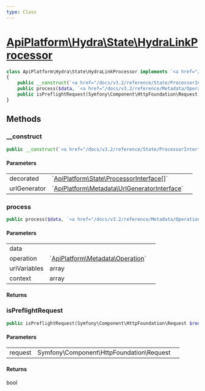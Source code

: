 ```yaml
---
type: Class
---
```


# [ApiPlatform\Hydra\State\HydraLinkProcessor](/docs/v3.2/reference/Hydra/State/HydraLinkProcessor)



```php
class ApiPlatform\Hydra\State\HydraLinkProcessor implements `<a href="/docs/v3.2/reference/State/ProcessorInterface">ApiPlatform\State\ProcessorInterface</a>`
{
    public __construct(`<a href="/docs/v3.2/reference/State/ProcessorInterface">ApiPlatform\State\ProcessorInterface[]</a>` $decorated, `<a href="/docs/v3.2/reference/Api/UrlGeneratorInterface">ApiPlatform\Metadata\UrlGeneratorInterface</a>` $urlGenerator)
    public process($data, `<a href="/docs/v3.2/reference/Metadata/Operation">ApiPlatform\Metadata\Operation</a>` $operation, array $uriVariables, array $context)
    public isPreflightRequest(Symfony\Component\HttpFoundation\Request $request): bool
}
```
## Methods

### __construct



```php
public __construct(`<a href="/docs/v3.2/reference/State/ProcessorInterface">ApiPlatform\State\ProcessorInterface[]</a>` $decorated, `<a href="/docs/v3.2/reference/Api/UrlGeneratorInterface">ApiPlatform\Metadata\UrlGeneratorInterface</a>` $urlGenerator)
```

#### Parameters

<table><tbody>
<tr><td>decorated</td><td>`<a href="/docs/v3.2/reference/State/ProcessorInterface">ApiPlatform\State\ProcessorInterface[]</a>`</td><td></td></tr><tr><td>urlGenerator</td><td>`<a href="/docs/v3.2/reference/Api/UrlGeneratorInterface">ApiPlatform\Metadata\UrlGeneratorInterface</a>`</td><td></td></tr>
</tbody>
</table>

### process



```php
public process($data, `<a href="/docs/v3.2/reference/Metadata/Operation">ApiPlatform\Metadata\Operation</a>` $operation, array $uriVariables, array $context)
```

#### Parameters

<table><tbody>
<tr><td>data</td><td></td><td></td></tr><tr><td>operation</td><td>`<a href="/docs/v3.2/reference/Metadata/Operation">ApiPlatform\Metadata\Operation</a>`</td><td></td></tr><tr><td>uriVariables</td><td>array</td><td></td></tr><tr><td>context</td><td>array</td><td></td></tr>
</tbody>
</table>

#### Returns



### isPreflightRequest



```php
public isPreflightRequest(Symfony\Component\HttpFoundation\Request $request): bool
```

#### Parameters

<table><tbody>
<tr><td>request</td><td>Symfony\Component\HttpFoundation\Request</td><td></td></tr>
</tbody>
</table>

#### Returns

bool
